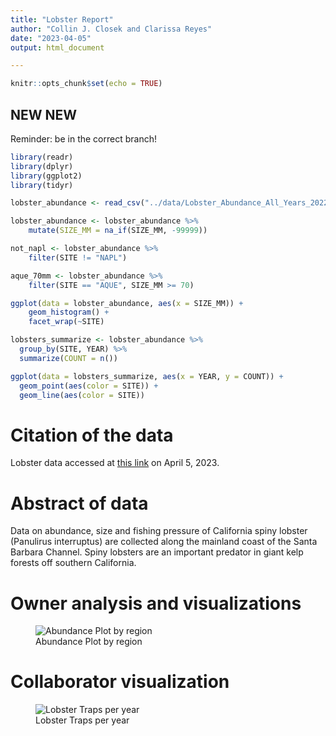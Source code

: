```yaml
---
title: "Lobster Report"
author: "Collin J. Closek and Clarissa Reyes"
date: "2023-04-05"
output: html_document

---
```


```r
knitr::opts_chunk$set(echo = TRUE)
```

## NEW NEW
Reminder: be in the correct branch!

```r
library(readr)
library(dplyr)
library(ggplot2)
library(tidyr)
```

```r
lobster_abundance <- read_csv("../data/Lobster_Abundance_All_Years_20220829.csv")
```

```r
lobster_abundance <- lobster_abundance %>% 
    mutate(SIZE_MM = na_if(SIZE_MM, -99999))

not_napl <- lobster_abundance %>% 
    filter(SITE != "NAPL")

aque_70mm <- lobster_abundance %>% 
    filter(SITE == "AQUE", SIZE_MM >= 70)
```



```r
ggplot(data = lobster_abundance, aes(x = SIZE_MM)) +
    geom_histogram() +
    facet_wrap(~SITE)

lobsters_summarize <- lobster_abundance %>% 
  group_by(SITE, YEAR) %>% 
  summarize(COUNT = n())

ggplot(data = lobsters_summarize, aes(x = YEAR, y = COUNT)) +
  geom_point(aes(color = SITE)) +
  geom_line(aes(color = SITE)) 
```


# Citation of the data
Lobster data accessed at [this link](https://portal.edirepository.org/nis/mapbrowse?packageid=knb-lter-sbc.77.8) on April 5, 2023.

# Abstract of data
Data on abundance, size and fishing pressure of California spiny lobster (Panulirus interruptus) are collected along the mainland coast of the Santa Barbara Channel. Spiny lobsters are an important predator in giant kelp forests off southern California. 


# Owner analysis and visualizations
![Abundance Plot by region](figs/abundance_plot.png)

# Collaborator visualization 
![Lobster Traps per year](figs/lobster_traps_year.png)
